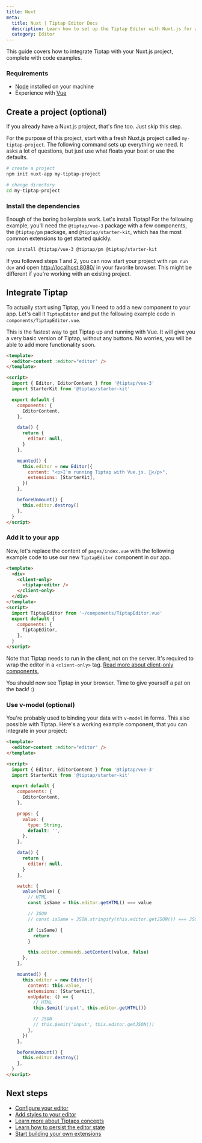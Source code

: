 ```yaml
---
title: Nuxt
meta:
  title: Nuxt | Tiptap Editor Docs
  description: Learn how to set up the Tiptap Editor with Nuxt.js for a dynamic rich text editing experience. Dive into our guide in our docs!
  category: Editor
---
```


This guide covers how to integrate Tiptap with your Nuxt.js project, complete with code examples.


### Requirements

- [Node](https://nodejs.org/en/download/) installed on your machine
- Experience with [Vue](https://vuejs.org/v2/guide/#Getting-Started)

## Create a project (optional)

If you already have a Nuxt.js project, that's fine too. Just skip this step.

For the purpose of this project, start with a fresh Nuxt.js project called `my-tiptap-project`. The following command sets up everything we need. It asks a lot of questions, but just use what floats your boat or use the defaults.

```bash
# create a project
npm init nuxt-app my-tiptap-project

# change directory
cd my-tiptap-project
```

### Install the dependencies

Enough of the boring boilerplate work. Let's install Tiptap! For the following example, you'll need the `@tiptap/vue-3` package with a few components, the `@tiptap/pm` package, and `@tiptap/starter-kit`, which has the most common extensions to get started quickly.

```bash
npm install @tiptap/vue-3 @tiptap/pm @tiptap/starter-kit
```

If you followed steps 1 and 2, you can now start your project with `npm run dev` and open [http://localhost:8080/](http://localhost:8080/) in your favorite browser. This might be different if you're working with an existing project.

## Integrate Tiptap

To actually start using Tiptap, you'll need to add a new component to your app. Let's call it `TiptapEditor` and put the following example code in `components/TiptapEditor.vue`.

This is the fastest way to get Tiptap up and running with Vue. It will give you a very basic version of Tiptap, without any buttons. No worries, you will be able to add more functionality soon.

```html
<template>
  <editor-content :editor="editor" />
</template>

<script>
  import { Editor, EditorContent } from '@tiptap/vue-3'
  import StarterKit from '@tiptap/starter-kit'

  export default {
    components: {
      EditorContent,
    },

    data() {
      return {
        editor: null,
      }
    },

    mounted() {
      this.editor = new Editor({
        content: "<p>I'm running Tiptap with Vue.js. 🎉</p>",
        extensions: [StarterKit],
      })
    },

    beforeUnmount() {
      this.editor.destroy()
    },
  }
</script>
```

### Add it to your app

Now, let's replace the content of `pages/index.vue` with the following example code to use our new `TiptapEditor` component in our app.

```html
<template>
  <div>
    <client-only>
      <tiptap-editor />
    </client-only>
  </div>
</template>
<script>
  import TiptapEditor from '~/components/TiptapEditor.vue'
  export default {
    components: {
      TiptapEditor,
    },
  }
</script>
```

Note that Tiptap needs to run in the client, not on the server. It's required to wrap the editor in a `<client-only>` tag. [Read more about client-only components.](https://nuxtjs.org/api/components-client-only)

You should now see Tiptap in your browser. Time to give yourself a pat on the back! :)

### Use v-model (optional)

You're probably used to binding your data with `v-model` in forms. This also possible with Tiptap. Here's a working example component, that you can integrate in your project:

<CodeDemo path="/GuideGettingStarted/VModel" />

```html
<template>
  <editor-content :editor="editor" />
</template>

<script>
  import { Editor, EditorContent } from '@tiptap/vue-3'
  import StarterKit from '@tiptap/starter-kit'

  export default {
    components: {
      EditorContent,
    },

    props: {
      value: {
        type: String,
        default: '',
      },
    },

    data() {
      return {
        editor: null,
      }
    },

    watch: {
      value(value) {
        // HTML
        const isSame = this.editor.getHTML() === value

        // JSON
        // const isSame = JSON.stringify(this.editor.getJSON()) === JSON.stringify(value)

        if (isSame) {
          return
        }

        this.editor.commands.setContent(value, false)
      },
    },

    mounted() {
      this.editor = new Editor({
        content: this.value,
        extensions: [StarterKit],
        onUpdate: () => {
          // HTML
          this.$emit('input', this.editor.getHTML())

          // JSON
          // this.$emit('input', this.editor.getJSON())
        },
      })
    },

    beforeUnmount() {
      this.editor.destroy()
    },
  }
</script>
```

## Next steps

- [Configure your editor](/editor/getting-started/configure)
- [Add styles to your editor](/editor/getting-started/style-editor)
- [Learn more about Tiptaps concepts](/editor/core-concepts/introduction)
- [Learn how to persist the editor state](/editor/core-concepts/persistence)
- [Start building your own extensions](/editor/extensions/custom-extensions)
